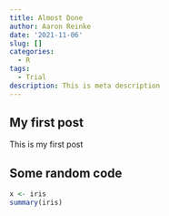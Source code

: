 ```yaml
---
title: Almost Done
author: Aaron Reinke
date: '2021-11-06'
slug: []
categories:
  - R
tags:
  - Trial
description: This is meta description
---
```



## My first post

This is my first post

## Some random code

```r
x <- iris
summary(iris)
```

